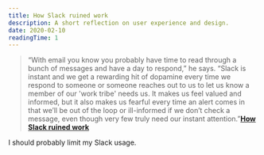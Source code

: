```yaml
---
title: How Slack ruined work
description: A short reflection on user experience and design.
date: 2020-02-10
readingTime: 1
---
```


>“With email you know you probably have time to read through a bunch of messages and have a day to respond,” he says. “Slack is instant and we get a rewarding hit of dopamine every time we respond to someone or someone reaches out to us to let us know a member of our 'work tribe' needs us. It makes us feel valued and informed, but it also makes us fearful every time an alert comes in that we’ll be out of the loop or ill-informed if we don’t check a message, even though very few truly need our instant attention.”**[How Slack ruined work](https://www.wired.co.uk/article/slack-ruining-work)**

I should probably limit my Slack usage.